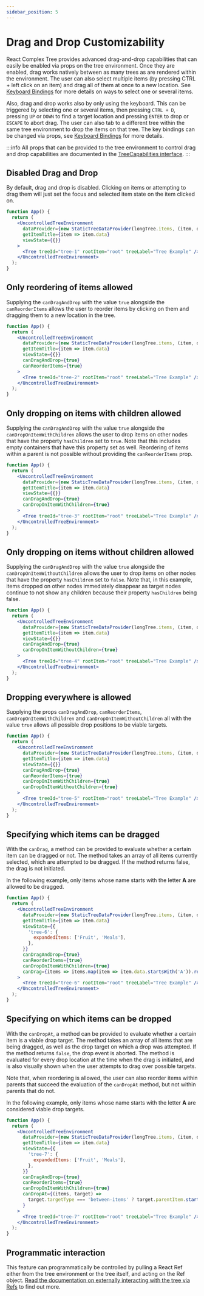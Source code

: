 ```yaml
---
sidebar_position: 5
---
```


# Drag and Drop Customizability

React Complex Tree provides advanced drag-and-drop capabilities that can easily be enabled via props on
the tree environment. Once they are enabled, drag works natively between as many trees as are rendered
within the environment. The user can also select multiple items (by pressing CTRL + left click on an item)
and drag all of them at once to a new location. See [Keyboard Bindings](/docs/guides/keyboard)
for more details on ways to select one or several items.

Also, drag and drop works also by only using the keyboard. This can be triggered by selecting one or several
items, then pressing `CTRL + D`, pressing `UP` or `DOWN` to find a target location and pressing `ENTER` to drop or
`ESCAPE` to abort drag. The user can also tab to a different tree within the same tree environment to drop the items
on that tree. The key bindings can be changed via props, see [Keyboard Bindings](/docs/guides/keyboard)
for more details.

:::info
All props that can be provided to the tree environment to control drag and drop capabilities are documented
in the [TreeCapabilities interface](/docs/api/interfaces/treecapabilities).
:::

## Disabled Drag and Drop

By default, drag and drop is disabled. Clicking on items or attempting to drag them will just set the focus
and selected item state on the item clicked on.

```jsx live
function App() {
  return (
    <UncontrolledTreeEnvironment
      dataProvider={new StaticTreeDataProvider(longTree.items, (item, data) => ({ ...item, data }))}
      getItemTitle={item => item.data}
      viewState={{}}
    >
      <Tree treeId="tree-1" rootItem="root" treeLabel="Tree Example" />
    </UncontrolledTreeEnvironment>
  );
}
```

## Only reordering of items allowed

Supplying the `canDragAndDrop` with the value `true` alongside the `canReorderItems` allows the user
to reorder items by clicking on them and dragging them to a new location in the tree.

```jsx live
function App() {
  return (
    <UncontrolledTreeEnvironment
      dataProvider={new StaticTreeDataProvider(longTree.items, (item, data) => ({ ...item, data }))}
      getItemTitle={item => item.data}
      viewState={{}}
      canDragAndDrop={true}
      canReorderItems={true}
    >
      <Tree treeId="tree-2" rootItem="root" treeLabel="Tree Example" />
    </UncontrolledTreeEnvironment>
  );
}
```

## Only dropping on items with children allowed

Supplying the `canDragAndDrop` with the value `true` alongside the `canDropOnItemWithChildren` allows the user
to drop items on other nodes that have the property `hasChildren` set to `true`. Note that this includes empty
containers that have this property set as well. Reordering of items within a parent is not possible without
providing the `canReorderItems` prop.

```jsx live
function App() {
  return (
    <UncontrolledTreeEnvironment
      dataProvider={new StaticTreeDataProvider(longTree.items, (item, data) => ({ ...item, data }))}
      getItemTitle={item => item.data}
      viewState={{}}
      canDragAndDrop={true}
      canDropOnItemWithChildren={true}
    >
      <Tree treeId="tree-3" rootItem="root" treeLabel="Tree Example" />
    </UncontrolledTreeEnvironment>
  );
}
```

## Only dropping on items without children allowed

Supplying the `canDragAndDrop` with the value `true` alongside the `canDropOnItemWithoutChildren` allows the user
to drop items on other nodes that have the property `hasChildren` set to `false`. Note that, in this example,
items dropped on other nodes immediately disappear as target nodes continue to not show any children because
their property `hasChildren` being false.

```jsx live
function App() {
  return (
    <UncontrolledTreeEnvironment
      dataProvider={new StaticTreeDataProvider(longTree.items, (item, data) => ({ ...item, data }))}
      getItemTitle={item => item.data}
      viewState={{}}
      canDragAndDrop={true}
      canDropOnItemWithoutChildren={true}
    >
      <Tree treeId="tree-4" rootItem="root" treeLabel="Tree Example" />
    </UncontrolledTreeEnvironment>
  );
}
```

## Dropping everywhere is allowed

Supplying the props `canDragAndDrop`, `canReorderItems`, `canDropOnItemWithChildren` and `canDropOnItemWithoutChildren`
all with the value `true` allows all possible drop positions to be viable targets.

```jsx live
function App() {
  return (
    <UncontrolledTreeEnvironment
      dataProvider={new StaticTreeDataProvider(longTree.items, (item, data) => ({ ...item, data }))}
      getItemTitle={item => item.data}
      viewState={{}}
      canDragAndDrop={true}
      canReorderItems={true}
      canDropOnItemWithChildren={true}
      canDropOnItemWithoutChildren={true}
    >
      <Tree treeId="tree-5" rootItem="root" treeLabel="Tree Example" />
    </UncontrolledTreeEnvironment>
  );
}
```

## Specifying which items can be dragged

With the `canDrag`, a method can be provided to evaluate whether a certain item can be dragged or not.
The method takes an array of all items currently selected, which are attempted to be dragged. If the method
returns false, the drag is not initiated.

In the following example, only items whose name starts with the letter **A** are allowed to be dragged.

```jsx live
function App() {
  return (
    <UncontrolledTreeEnvironment
      dataProvider={new StaticTreeDataProvider(longTree.items, (item, data) => ({ ...item, data }))}
      getItemTitle={item => item.data}
      viewState={{
        'tree-6': {
          expandedItems: ['Fruit', 'Meals'],
        },
      }}
      canDragAndDrop={true}
      canReorderItems={true}
      canDropOnItemWithChildren={true}
      canDrag={items => items.map(item => item.data.startsWith('A')).reduce((a, b) => a && b, true)}
    >
      <Tree treeId="tree-6" rootItem="root" treeLabel="Tree Example" />
    </UncontrolledTreeEnvironment>
  );
}
```

## Specifying on which items can be dropped

With the `canDropAt`, a method can be provided to evaluate whether a certain item is a viable drop target.
The method takes an array of all items that are being dragged, as well as the drop target on which a drop
was attempted. If the method returns `false`, the drop event is aborted. The method is evaluated for every
drop location at the time when the drag is initiated, and is also visually shown when the user attempts
to drag over possible targets.

Note that, when reordering is allowed, the user can also reorder items within parents that succeed the evaluation
of the `canDropAt` method, but not within parents that do not.

In the following example, only items whose name starts with the letter **A** are considered viable drop targets.

```jsx live
function App() {
  return (
    <UncontrolledTreeEnvironment
      dataProvider={new StaticTreeDataProvider(longTree.items, (item, data) => ({ ...item, data }))}
      getItemTitle={item => item.data}
      viewState={{
        'tree-7': {
          expandedItems: ['Fruit', 'Meals'],
        },
      }}
      canDragAndDrop={true}
      canReorderItems={true}
      canDropOnItemWithChildren={true}
      canDropAt={(items, target) =>
        target.targetType === 'between-items' ? target.parentItem.startsWith('A') : target.targetItem.startsWith('A')
      }
    >
      <Tree treeId="tree-7" rootItem="root" treeLabel="Tree Example" />
    </UncontrolledTreeEnvironment>
  );
}
```

## Programmatic interaction

This feature can programmatically be controlled by pulling a React Ref either from the tree environment
or the tree itself, and acting on the Ref object. [Read the documentation on externally interacting
with the tree via Refs](/docs/guides/refs) to find out more.